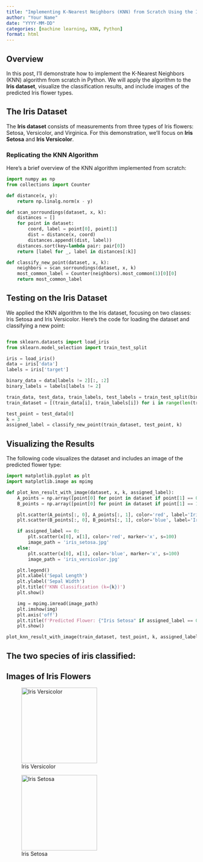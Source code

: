 ```yaml
---
title: "Implementing K-Nearest Neighbors (KNN) from Scratch Using the Iris Dataset"
author: "Your Name"
date: "YYYY-MM-DD"
categories: [machine learning, KNN, Python]
format: html
---
```


## Overview

In this post, I'll demonstrate how to implement the K-Nearest Neighbors (KNN) algorithm from scratch in Python. We will apply the algorithm to the **Iris dataset**, visualize the classification results, and include images of the predicted Iris flower types.

## The Iris Dataset

The **Iris dataset** consists of measurements from three types of Iris flowers: Setosa, Versicolor, and Virginica. For this demonstration, we’ll focus on **Iris Setosa** and **Iris Versicolor**.

### Replicating the KNN Algorithm

Here's a brief overview of the KNN algorithm implemented from scratch:

```python
import numpy as np
from collections import Counter

def distance(x, y):
    return np.linalg.norm(x - y)

def scan_sorroundings(dataset, x, k):
    distances = []
    for point in dataset:
        coord, label = point[0], point[1]
        dist = distance(x, coord)
        distances.append((dist, label))
    distances.sort(key=lambda pair: pair[0])
    return [label for _, label in distances[:k]]

def classify_new_point(dataset, x, k):
    neighbors = scan_sorroundings(dataset, x, k)
    most_common_label = Counter(neighbors).most_common(1)[0][0]
    return most_common_label
```

## Testing on the Iris Dataset

We applied the KNN algorithm to the Iris dataset, focusing on two classes: Iris Setosa and Iris Versicolor. Here’s the code for loading the dataset and classifying a new point:

```python 

from sklearn.datasets import load_iris
from sklearn.model_selection import train_test_split

iris = load_iris()
data = iris['data']
labels = iris['target']

binary_data = data[labels != 2][:, :2]
binary_labels = labels[labels != 2]

train_data, test_data, train_labels, test_labels = train_test_split(binary_data, binary_labels, test_size=0.2, random_state=42)
train_dataset = [(train_data[i], train_labels[i]) for i in range(len(train_data))]

test_point = test_data[0]
k = 3
assigned_label = classify_new_point(train_dataset, test_point, k)

```

## Visualizing the Results

The following code visualizes the dataset and includes an image of the predicted flower type:

```python
import matplotlib.pyplot as plt
import matplotlib.image as mpimg

def plot_knn_result_with_image(dataset, x, k, assigned_label):
    A_points = np.array([point[0] for point in dataset if point[1] == 0])
    B_points = np.array([point[0] for point in dataset if point[1] == 1])

    plt.scatter(A_points[:, 0], A_points[:, 1], color='red', label='Iris Setosa')
    plt.scatter(B_points[:, 0], B_points[:, 1], color='blue', label='Iris Versicolor')

    if assigned_label == 0:
        plt.scatter(x[0], x[1], color='red', marker='x', s=100)
        image_path = 'iris_setosa.jpg'
    else:
        plt.scatter(x[0], x[1], color='blue', marker='x', s=100)
        image_path = 'iris_versicolor.jpg'

    plt.legend()
    plt.xlabel('Sepal Length')
    plt.ylabel('Sepal Width')
    plt.title(f'KNN Classification (k={k})')
    plt.show()

    img = mpimg.imread(image_path)
    plt.imshow(img)
    plt.axis('off')
    plt.title(f'Predicted Flower: {"Iris Setosa" if assigned_label == 0 else "Iris Versicolor"}')
    plt.show()

plot_knn_result_with_image(train_dataset, test_point, k, assigned_label)

```



## The two species of iris classified:



## Images of Iris Flowers


::: {#post-images layout-ncol=2}

![Iris Versicolor](https://upload.wikimedia.org/wikipedia/commons/4/41/Iris_versicolor_3.jpg){#fig-versicolor width=200}

![Iris Setosa](images/blog/post_11-09-24/Iris_setosa.jpg){#fig-setosa width=200}

:::